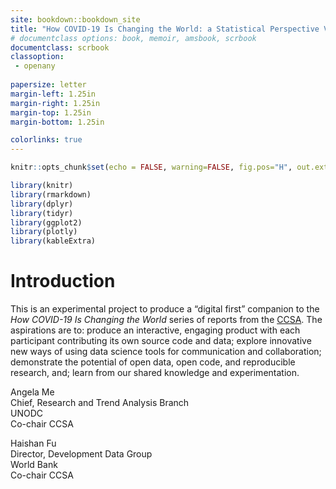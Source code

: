 ---
site: bookdown::bookdown_site
title: "How COVID-19 Is Changing the World: a Statistical Perspective Volume III"
# documentclass options: book, memoir, amsbook, scrbook
documentclass: scrbook
classoption:
 - openany
 
papersize: letter
margin-left: 1.25in
margin-right: 1.25in
margin-top: 1.25in
margin-bottom: 1.25in

colorlinks: true
---

```{r setup, include=FALSE}
knitr::opts_chunk$set(echo = FALSE, warning=FALSE, fig.pos="H", out.extra = "")

library(knitr)
library(rmarkdown)
library(dplyr)
library(tidyr)
library(ggplot2)
library(plotly)
library(kableExtra)
```

# Introduction #


This is an experimental project to produce a "digital first" companion to the
*How COVID-19 Is Changing the World* series of reports from the [CCSA][ccsa].
The aspirations are to: produce an interactive, engaging product with each
participant contributing its own source code and data; explore innovative
new ways of using data science tools for communication and collaboration;
demonstrate the potential of open data, open code, and reproducible research, and;
learn from our shared knowledge and experimentation.

[ccsa]: https://unstats.un.org/unsd/ccsa


Angela Me\
Chief, Research and Trend Analysis Branch\
UNODC\
Co-chair CCSA

Haishan Fu\
Director, Development Data Group\
World Bank\
Co-chair CCSA
